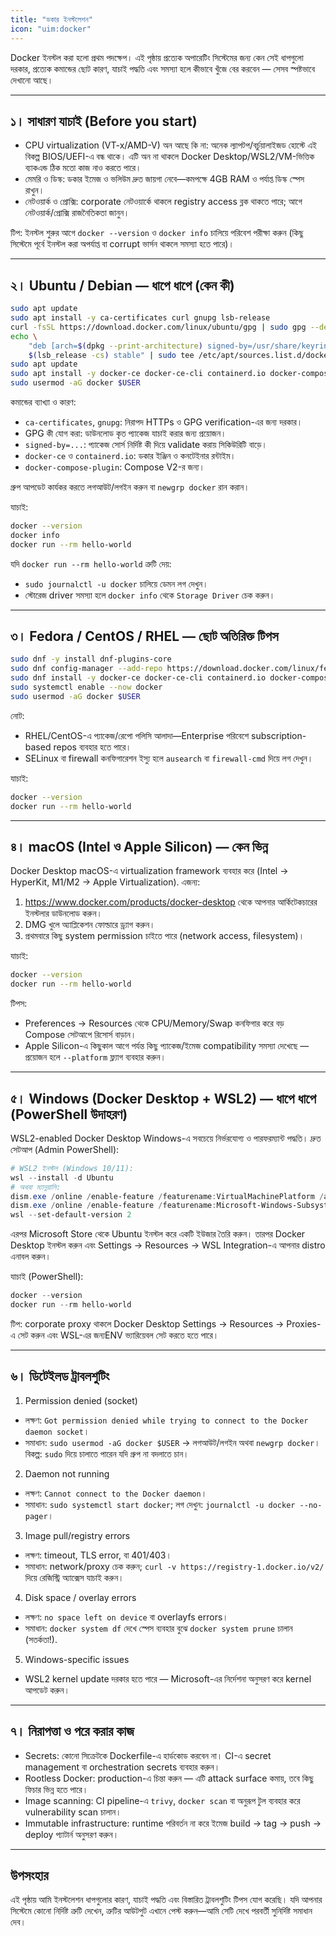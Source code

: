 ```yaml
---
title: "ডকার ইনস্টলেশন"
icon: "uim:docker"
---
```


Docker ইনস্টল করা হলো প্রথম পদক্ষেপ। এই পৃষ্ঠায় প্রত্যেক অপারেটিং সিস্টেমের জন্য কেন সেই ধাপগুলো দরকার, প্রত্যেক কমান্ডের ছোট কারণ, যাচাই পদ্ধতি এবং সমস্যা হলে কীভাবে খুঁজে বের করবেন — সেসব স্পষ্টভাবে দেখানো আছে।

---

## ১। সাধারণ যাচাই (Before you start)

- CPU virtualization (VT-x/AMD-V) অন আছে কি না: অনেক ল্যাপটপ/বর্চুয়ালাইজড হোস্টে এই বিকল্প BIOS/UEFI-এ বন্ধ থাকে। এটি অন না থাকলে Docker Desktop/WSL2/VM-ভিত্তিক ব্যাকএন্ড ঠিক মতো কাজ নাও করতে পারে।
- মেমরি ও ডিস্ক: ডকার ইমেজ ও ভলিউম দ্রুত জায়গা নেবে—কমপক্ষে 4GB RAM ও পর্যাপ্ত ডিস্ক স্পেস রাখুন।
- নেটওয়ার্ক ও প্রোক্সি: corporate নেটওয়ার্কে থাকলে registry access ব্লক থাকতে পারে; আগে নেটওয়ার্ক/প্রোক্সি রাজনৈতিকতা জানুন।

টিপ: ইনস্টল শুরুর আগে `docker --version` ও `docker info` চালিয়ে পরিবেশ পরীক্ষা করুন (কিছু সিস্টেমে পূর্বে ইনস্টল করা অপর্যাপ্ত বা corrupt ভার্সন থাকলে সমস্যা হতে পারে)।

---

## ২। Ubuntu / Debian — ধাপে ধাপে (কেন কী)

```bash
sudo apt update
sudo apt install -y ca-certificates curl gnupg lsb-release
curl -fsSL https://download.docker.com/linux/ubuntu/gpg | sudo gpg --dearmor -o /usr/share/keyrings/docker-archive-keyring.gpg
echo \
    "deb [arch=$(dpkg --print-architecture) signed-by=/usr/share/keyrings/docker-archive-keyring.gpg] https://download.docker.com/linux/ubuntu \
    $(lsb_release -cs) stable" | sudo tee /etc/apt/sources.list.d/docker.list > /dev/null
sudo apt update
sudo apt install -y docker-ce docker-ce-cli containerd.io docker-compose-plugin
sudo usermod -aG docker $USER
```

কমান্ডের ব্যাখ্যা ও কারণ:
- `ca-certificates`, `gnupg`: নিরাপদ HTTPs ও GPG verification-এর জন্য দরকার।
- GPG কী যোগ করা: ডাউনলোড কৃত প্যাকেজ যাচাই করার জন্য প্রয়োজন।
- `signed-by=...`: প্যাকেজ সোর্স নির্দিষ্ট কী দিয়ে validate করায় সিকিউরিটি বাড়ে।
- `docker-ce` ও `containerd.io`: ডকার ইঞ্জিন ও কনটেইনার রন্টাইম।
- `docker-compose-plugin`: Compose V2-র জন্য।

গ্রুপ আপডেট কার্যকর করতে লগআউট/লগইন করুন বা `newgrp docker` রান করান।

যাচাই:

```bash
docker --version
docker info
docker run --rm hello-world
```

যদি `docker run --rm hello-world` ত্রুটি দেয়:
- `sudo journalctl -u docker` চালিয়ে ডেমন লগ দেখুন।
- স্টোরেজ driver সমস্যা হলে `docker info` থেকে `Storage Driver` চেক করুন।

---

## ৩। Fedora / CentOS / RHEL — ছোট অতিরিক্ত টিপস

```bash
sudo dnf -y install dnf-plugins-core
sudo dnf config-manager --add-repo https://download.docker.com/linux/fedora/docker-ce.repo
sudo dnf install -y docker-ce docker-ce-cli containerd.io docker-compose-plugin
sudo systemctl enable --now docker
sudo usermod -aG docker $USER
```

নোট:
- RHEL/CentOS-এ প্যাকেজ/রেপো পলিসি আলাদা—Enterprise পরিবেশে subscription-based repos ব্যবহার হতে পারে।
- SELinux বা firewall কনফিগারেশন ইস্যু হলে `ausearch` বা `firewall-cmd` দিয়ে লগ দেখুন।

যাচাই:

```bash
docker --version
docker run --rm hello-world
```

---

## ৪। macOS (Intel ও Apple Silicon) — কেন ভিন্ন

Docker Desktop macOS-এ virtualization framework ব্যবহার করে (Intel → HyperKit, M1/M2 → Apple Virtualization). এজন্য:

1. https://www.docker.com/products/docker-desktop থেকে আপনার আর্কিটেকচারের ইনস্টলার ডাউনলোড করুন।
2. DMG খুলে অ্যাপ্লিকেশন ফোল্ডারে ড্র্যাগ করুন।
3. প্রথমবারে কিছু system permission চাইতে পারে (network access, filesystem)।

যাচাই:

```bash
docker --version
docker run --rm hello-world
```

টিপস:
- Preferences → Resources থেকে CPU/Memory/Swap কনফিগার করে বড় Compose সেটআপে রিসোর্স বাড়ান।
- Apple Silicon-এ কিছুকাল আগে পর্যন্ত কিছু প্যাকেজ/ইমেজ compatibility সমস্যা দেখেছে — প্রয়োজন হলে `--platform` ফ্ল্যাগ ব্যবহার করুন।

---

## ৫। Windows (Docker Desktop + WSL2) — ধাপে ধাপে (PowerShell উদাহরণ)

WSL2-enabled Docker Desktop Windows-এ সবচেয়ে নির্ভরযোগ্য ও পারফরম্যান্ট পদ্ধতি। দ্রুত সেটআপ (Admin PowerShell):

```powershell
# WSL2 ইনস্টল (Windows 10/11):
wsl --install -d Ubuntu
# অথবা ম্যানুয়ালি:
dism.exe /online /enable-feature /featurename:VirtualMachinePlatform /all /norestart
dism.exe /online /enable-feature /featurename:Microsoft-Windows-Subsystem-Linux /all /norestart
wsl --set-default-version 2
```

এরপর Microsoft Store থেকে Ubuntu ইনস্টল করে একটি ইউজার তৈরি করুন। তারপর Docker Desktop ইনস্টল করুন এবং Settings → Resources → WSL Integration-এ আপনার distro এনাবল করুন।

যাচাই (PowerShell):

```powershell
docker --version
docker run --rm hello-world
```

টিপ: corporate proxy থাকলে Docker Desktop Settings → Resources → Proxies-এ সেট করুন এবং WSL-এর জন্যENV ভ্যারিয়েবল সেট করতে হতে পারে।

---

## ৬। ডিটেইলড ট্রাবলশুটিং

1) Permission denied (socket)
- লক্ষণ: `Got permission denied while trying to connect to the Docker daemon socket`।
- সমাধান: `sudo usermod -aG docker $USER` → লগআউট/লগইন অথবা `newgrp docker`। বিকল্প: `sudo` দিয়ে চালাতে পারেন যদি গ্রুপ না বদলাতে চান।

2) Daemon not running
- লক্ষণ: `Cannot connect to the Docker daemon`।
- সমাধান: `sudo systemctl start docker`; লগ দেখুন: `journalctl -u docker --no-pager`।

3) Image pull/registry errors
- লক্ষণ: timeout, TLS error, বা 401/403।
- সমাধান: network/proxy চেক করুন; `curl -v https://registry-1.docker.io/v2/` দিয়ে রেজিস্ট্রি অ্যাক্সেস যাচাই করুন।

4) Disk space / overlay errors
- লক্ষণ: `no space left on device` বা overlayfs errors।
- সমাধান: `docker system df` দেখে স্পেস ব্যবহার বুঝে `docker system prune` চালান (সতর্কতা!).

5) Windows-specific issues
- WSL2 kernel update দরকার হতে পারে — Microsoft-এর নির্দেশনা অনুসরণ করে kernel আপডেট করুন।

---

## ৭। নিরাপত্তা ও পরে করার কাজ

- Secrets: কোনো সিক্রেটকে Dockerfile-এ হার্ডকোড করবেন না। CI-এ secret management বা orchestration secrets ব্যবহার করুন।
- Rootless Docker: production-এ চিন্তা করুন — এটি attack surface কমায়, তবে কিছু ফিচার ভিন্ন হতে পারে।
- Image scanning: CI pipeline-এ `trivy`, `docker scan` বা অনুরূপ টুল ব্যবহার করে vulnerability scan চালান।
- Immutable infrastructure: runtime পরিবর্তন না করে ইমেজ build → tag → push → deploy প্যাটার্ন অনুসরণ করুন।

---

## উপসংহার

এই পৃষ্ঠায় আমি ইনস্টলেশন ধাপগুলোর কারণ, যাচাই পদ্ধতি এবং বিস্তারিত ট্রাবলশুটিং টিপস যোগ করেছি। যদি আপনার সিস্টেমে কোনো নির্দিষ্ট ত্রুটি দেখেন, ত্রুটির আউটপুট এখানে পেস্ট করুন—আমি সেটি দেখে পরবর্তী সুনির্দিষ্ট সমাধান দেব।